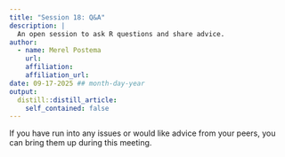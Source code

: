 ```yaml
---
title: "Session 18: Q&A"
description: |
  An open session to ask R questions and share advice.
author:
  - name: Merel Postema
    url:
    affiliation: 
    affiliation_url: 
date: 09-17-2025 ## month-day-year
output:
  distill::distill_article:
    self_contained: false
---
```


If you have run into any issues or would like advice from your peers, you can bring them up during this meeting.


